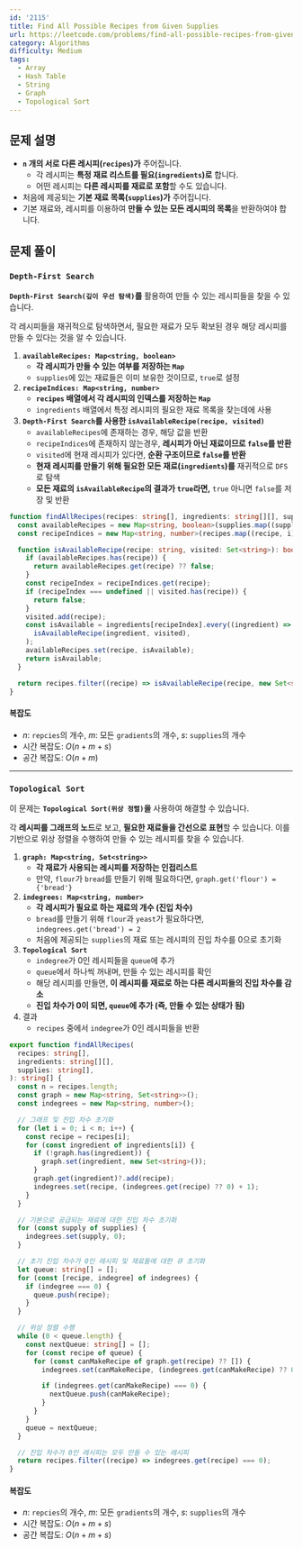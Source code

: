 ```yaml
---
id: '2115'
title: Find All Possible Recipes from Given Supplies
url: https://leetcode.com/problems/find-all-possible-recipes-from-given-supplies
category: Algorithms
difficulty: Medium
tags:
  - Array
  - Hash Table
  - String
  - Graph
  - Topological Sort
---
```


## 문제 설명

- **`n` 개의 서로 다른 레시피(`recipes`)가** 주어집니다.
  - 각 레시피는 **특정 재료 리스트를 필요(`ingredients`)로** 합니다.
  - 어떤 레시피는 **다른 레시피를 재료로 포함**할 수도 있습니다.
- 처음에 제공되는 **기본 재료 목록(`supplies`)가** 주어집니다.
- 기본 재료와, 레시피를 이용하여 **만들 수 있는 모든 레시피의 목록**을 반환하여야 합니다.

## 문제 풀이

### `Depth-First Search`

**`Depth-First Search(깊이 우선 탐색)`를** 활용하여 만들 수 있는 레시피들을 찾을 수 있습니다.

각 레시피들을 재귀적으로 탐색하면서, 필요한 재료가 모두 확보된 경우 해당 레시피를 만들 수 있다는 것을 알 수 있습니다.

1. **`availableRecipes: Map<string, boolean>`**
   - **각 레시피가 만들 수 있는 여부를 저장하는 `Map`**
   - `supplies`에 있는 재료들은 이미 보유한 것이므로, `true`로 설정
2. **`recipeIndices: Map<string, number>`**
   - **`recipes` 배열에서 각 레시피의 인덱스를 저장하는 `Map`**
   - `ingredients` 배열에서 특정 레시피의 필요한 재료 목록을 찾는데에 사용
3. **`Depth-First Search`를 사용한 `isAvailableRecipe(recipe, visited)`**
   - `availableRecipes`에 존재하는 경우, 해당 값을 반환
   - `recipeIndices`에 존재하지 않는경우, **레시피가 아닌 재료이므로 `false`를 반환**
   - `visited`에 현재 레시피가 있다면, **순환 구조이므로 `false`를 반환**
   - **현재 레시피를 만들기 위해 필요한 모든 재료(`ingredients`)를** 재귀적으로 `DFS`로 탐색
   - **모든 재료의 `isAvailableRecipe`의 결과가 `true`라면,** `true` 아니면 `false`를 저장 및 반환

```typescript showLineNumbers
function findAllRecipes(recipes: string[], ingredients: string[][], supplies: string[]): string[] {
  const availableRecipes = new Map<string, boolean>(supplies.map((supply) => [supply, true]));
  const recipeIndices = new Map<string, number>(recipes.map((recipe, i) => [recipe, i]));

  function isAvailableRecipe(recipe: string, visited: Set<string>): boolean {
    if (availableRecipes.has(recipe)) {
      return availableRecipes.get(recipe) ?? false;
    }
    const recipeIndex = recipeIndices.get(recipe);
    if (recipeIndex === undefined || visited.has(recipe)) {
      return false;
    }
    visited.add(recipe);
    const isAvailable = ingredients[recipeIndex].every((ingredient) =>
      isAvailableRecipe(ingredient, visited),
    );
    availableRecipes.set(recipe, isAvailable);
    return isAvailable;
  }

  return recipes.filter((recipe) => isAvailableRecipe(recipe, new Set<string>()));
}
```

#### 복잡도

- $n$: `repcies`의 개수, $m$: 모든 `gradients`의 개수, $s$: `supplies`의 개수
- 시간 복잡도: $O(n + m + s)$
- 공간 복잡도: $O(n + m)$

---

### `Topological Sort`

이 문제는 **`Topological Sort(위상 정렬)`을** 사용하여 해결할 수 있습니다.

각 **레시피를 그래프의 노드**로 보고, **필요한 재료들을 간선으로 표현**할 수 있습니다. 이를 기반으로 위상 정렬을 수행하여 만들 수 있는 레시피를 찾을 수 있습니다.

1. **`graph: Map<string, Set<string>>`**
   - **각 재료가 사용되는 레시피를 저장하는 인접리스트**
   - 만약, `flour`가 `bread`를 만들기 위해 필요하다면, `graph.get('flour') = {'bread'}`
2. **`indegrees: Map<string, number>`**
   - **각 레시피가 필요로 하는 재료의 개수 (진입 차수)**
   - `bread`를 만들기 위해 `flour`과 `yeast`가 필요하다면, `indegrees.get('bread') = 2`
   - 처음에 제공되는 `supplies`의 재료 또는 레시피의 진입 차수를 0으로 초기화
3. **`Topological Sort`**
   - `indegree`가 0인 레시피들을 `queue`에 추가
   - `queue`에서 하나씩 꺼내며, 만들 수 있는 레시피를 확인
   - 해당 레시피를 만들면, **이 레시피를 재료로 하는 다른 레시피들의 진입 차수를 감소**
   - **진입 차수가 0이 되면, `queue`에 추가 (즉, 만들 수 있는 상태가 됨)**
4. 결과
   - `recipes` 중에서 `indegree`가 0인 레시피들을 반환

```typescript showLineNumbers
export function findAllRecipes(
  recipes: string[],
  ingredients: string[][],
  supplies: string[],
): string[] {
  const n = recipes.length;
  const graph = new Map<string, Set<string>>();
  const indegrees = new Map<string, number>();

  // 그래프 및 진입 차수 초기화
  for (let i = 0; i < n; i++) {
    const recipe = recipes[i];
    for (const ingredient of ingredients[i]) {
      if (!graph.has(ingredient)) {
        graph.set(ingredient, new Set<string>());
      }
      graph.get(ingredient)?.add(recipe);
      indegrees.set(recipe, (indegrees.get(recipe) ?? 0) + 1);
    }
  }

  // 기본으로 공급되는 재료에 대한 진입 차수 초기화
  for (const supply of supplies) {
    indegrees.set(supply, 0);
  }

  // 초기 진입 차수가 0인 레시피 및 재료들에 대한 큐 초기화
  let queue: string[] = [];
  for (const [recipe, indegree] of indegrees) {
    if (indegree === 0) {
      queue.push(recipe);
    }
  }

  // 위상 정렬 수행
  while (0 < queue.length) {
    const nextQueue: string[] = [];
    for (const recipe of queue) {
      for (const canMakeRecipe of graph.get(recipe) ?? []) {
        indegrees.set(canMakeRecipe, (indegrees.get(canMakeRecipe) ?? 0) - 1);

        if (indegrees.get(canMakeRecipe) === 0) {
          nextQueue.push(canMakeRecipe);
        }
      }
    }
    queue = nextQueue;
  }

  // 진입 차수가 0인 레시피는 모두 만들 수 있는 레시피
  return recipes.filter((recipe) => indegrees.get(recipe) === 0);
}
```

#### 복잡도

- $n$: `repcies`의 개수, $m$: 모든 `gradients`의 개수, $s$: `supplies`의 개수
- 시간 복잡도: $O(n + m + s)$
- 공간 복잡도: $O(n + m + s)$
